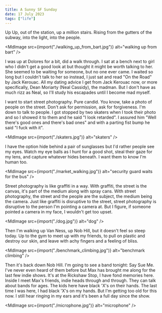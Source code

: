 ```yaml
---
title: A Sunny SF Sunday
date: 17 July 2023
tags: ["life"]
---
```



Up Up, out of the station, up a million stairs. Rising from the gutters
of the subway, into the light, into the people.

<MdImage
  src={import("./walking_up_from_bart.jpg")}
  alt="walking up from bart"
/>

I was up at Dolores for a bit, did a walk through.
I sat at a bench next to girl who I didn't get a good look at but thought
it might be worth talking to her.
She seemed to be waiting for someone, but no one ever came.
I waited so long but I couldn't talk to her so instead, I just sat and read
"On the Road" by Jack Kerouac.
All my dating advice I get from Jack Kerouac now, or more specifically, Dean Moriarty (Neal Cassidy),
the madman. But I don't have as much rizz as Neal, so I'll
study his escapades until I become mad myself.

I want to start street photography. Pure candid.
You know, take a photo of people on the street. Don't ask for permission, ask
for forgiveness.
I'm down to talk to people. I got stopped by two skaters when I took their photo
and so I showed it to them and he said "I look retarded".
I assured him "Well there's good ones and there's bad ones" and
with a parting fist bump he said "I fuck with it".

<MdImage src={import("./skaters.jpg")} alt="skaters" />

I have the option hide behind a pair of sunglasses but I'd rather people see my eyes.
Watch my eye balls as I hunt for a good shot, steal their gaze for my lens,
and capture whatever hides beneath.
I want them to know I'm human too.

<MdImage
  src={import("./market_walking.jpg")}
  alt="security guard waits for the bus"
/>

Street photography is like graffiti in a way.
With graffiti, the street is the canvas, it's part of the medium along with spray cans.
With street photography, the street and the people are the subject, the medium being the camera.
Just like graffiti is disruptive to the street, street photography is disruptive to the
person I'm pointing a camera at.
But I figure, if someone pointed a camera in my face, I wouldn't get too upset.

<MdImage src={import("./dog.jpg")} alt="dog" />

Then I'm walking up Van Ness, up Nob Hill, but it doesn't feel so steep today.
Up to the gym to meet up with my friends, to pull on plastic and destroy our skin,
and leave with achy fingers and a feeling of bliss.

<MdImage src={import("./benchmark_climbing.jpg")} alt="benchmark climbing" />

Then it's back down Nob Hill. I'm going to see a band tonight: Say Sue Me.
I've never even heard of them before but Max has brought me along for the
last few indie shows.
It's at the Rickshaw Stop, I have fond memories here.
Inside I meet Max's friends, indie heads through and through.
They can talk about bands for ages.
The kids here have black 'X's on their hands.
The last time I was here, I had black 'X's on my hands.
But I'm getting too old for this now. I still hear ringing in my ears
and it's been a full day since the show.

<MdImage src={import("./microphone.jpg")} alt="microphone" />
